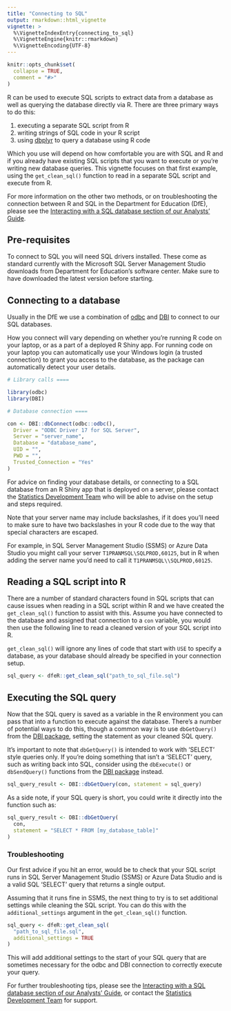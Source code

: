 ```yaml
---
title: "Connecting to SQL"
output: rmarkdown::html_vignette
vignette: >
  %\VignetteIndexEntry{connecting_to_sql}
  %\VignetteEngine{knitr::rmarkdown}
  %\VignetteEncoding{UTF-8}
---
```


```r
knitr::opts_chunk$set(
  collapse = TRUE,
  comment = "#>"
)
```

R can be used to execute SQL scripts to extract data from a database as well as querying the database directly via R. There are three primary ways to do this:

1. executing a separate SQL script from R
2. writing strings of SQL code in your R script
3. using [dbplyr](https://dbplyr.tidyverse.org/) to query a database using R code

Which you use will depend on how comfortable you are with SQL and R and if you already have existing SQL scripts that you want to execute or you’re writing new database queries. This vignette focuses on that first example, using the `get_clean_sql()` function to read in a separate SQL script and execute from R.

For more information on the other two methods, or on troubleshooting the connection between R and SQL in the Department for Education (DfE), please see the [Interacting with a SQL database section of our Analysts' Guide](https://dfe-analytical-services.github.io/analysts-guide/learning-development/r.html#interacting-with-a-sql-database-from-within-r-scripts).

## Pre-requisites

To connect to SQL you will need SQL drivers installed. These come as standard currently with the Microsoft SQL Server Management Studio downloads from Department for Education's software center. Make sure to have downloaded the latest version before starting.

## Connecting to a database

Usually in the DfE we use a combination of [odbc](https://odbc.r-dbi.org/) and [DBI](https://dbi.r-dbi.org/) to connect to our SQL databases.

How you connect will vary depending on whether you're running R code on your laptop, or as a part of a deployed R Shiny app. For running code on your laptop you can automatically use your Windows login (a trusted connection) to grant you access to the database, as the package can automatically detect your user details.

```r
# Library calls ====

library(odbc)
library(DBI)

# Database connection ====

con <- DBI::dbConnect(odbc::odbc(),
  Driver = "ODBC Driver 17 for SQL Server",
  Server = "server_name",
  Database = "database_name",
  UID = "",
  PWD = "",
  Trusted_Connection = "Yes"
)
```

For advice on finding your database details, or connecting to a SQL database from an R Shiny app that is deployed on a server, please contact the [Statistics Development Team](mailto:statistics.development@education.gov.uk) who will be able to advise on the setup and steps required.

Note that your server name may include backslashes, if it does you'll need to make sure to have two backslashes in your R code due to the way that special characters are escaped. 

For example, in SQL Server Management Studio (SSMS) or Azure Data Studio you might call your server `T1PRANMSQL\SQLPROD,60125`, but in R when adding the server name you'd need to call it `T1PRANMSQL\\SQLPROD,60125`.

## Reading a SQL script into R

There are a number of standard characters found in SQL scripts that can cause issues when reading in a SQL script within R and we have created the `get_clean_sql()` function to assist with this. Assume you have connected to the database and assigned that connection to a `con` variable, you would then use the following line to read a cleaned version of your SQL script into R.

`get_clean_sql()` will ignore any lines of code that start with `USE` to specify a database, as your database should already be specified in your connection setup.

```r
sql_query <- dfeR::get_clean_sql("path_to_sql_file.sql")
```

## Executing the SQL query

Now that the SQL query is saved as a variable in the R environment you can pass that into a function to execute against the database. There's a number of potential ways to do this, though a common way is to use `dbGetQuery()` from the [DBI package](https://dbi.r-dbi.org/), setting the statement as your cleaned SQL query.

It's important to note that `dbGetQuery()` is intended to work with 'SELECT' style queries only. If you're doing something that isn't a 'SELECT' query, such as writing back into SQL, consider using the `dbExecute()` or `dbSendQuery()` functions from the [DBI package](https://dbi.r-dbi.org/) instead.



```r
sql_query_result <- DBI::dbGetQuery(con, statement = sql_query)
```

As a side note, if your SQL query is short, you could write it directly into the function such as:

```r
sql_query_result <- DBI::dbGetQuery(
  con,
  statement = "SELECT * FROM [my_database_table]"
)
```

### Troubleshooting

Our first advice if you hit an error, would be to check that your SQL script runs in SQL Server Management Studio (SSMS) or Azure Data Studio and is a valid SQL 'SELECT' query that returns a single output.

Assuming that it runs fine in SSMS, the next thing to try is to set additional settings while cleaning the SQL script. You can do this with the `additional_settings` argument in the `get_clean_sql()` function.

```r
sql_query <- dfeR::get_clean_sql(
  "path_to_sql_file.sql",
  additional_settings = TRUE
)
```

This will add additional settings to the start of your SQL query that are sometimes necessary for the odbc and DBI connection to correctly execute your query. 

For further troubleshooting tips, please see the [Interacting with a SQL database section of our Analysts' Guide](https://dfe-analytical-services.github.io/analysts-guide/learning-development/r.html#interacting-with-a-sql-database-from-within-r-scripts), or contact the [Statistics Development Team](mailto:statistics.development@education.gov.uk) for support.
